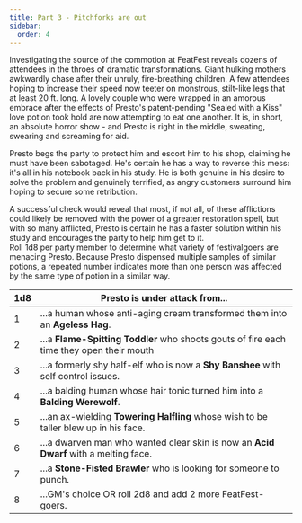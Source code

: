 ```yaml
---
title: Part 3 - Pitchforks are out
sidebar:
  order: 4
---
```


<Aside type="tip" title="Flavour Text">
Investigating the source of the commotion at FeatFest reveals dozens of attendees in the throes of dramatic transformations. Giant hulking mothers awkwardly chase after their unruly, fire-breathing children. A few attendees hoping to increase their speed now teeter on monstrous, stilt-like legs that at least 20 ft. long. A lovely couple who were wrapped in an amorous embrace after the effects of Presto's patent-pending "Sealed with a Kiss" love potion took hold are now attempting to eat one another. It is, in short, an absolute horror show - and Presto is right in the middle, sweating, swearing and screaming for aid. 
</Aside>

Presto begs the party to protect him and escort him to his shop, claiming he must have been sabotaged. He's certain he has a way to reverse this mess: it's all in his notebook back in his study. He is both genuine in his desire to solve the problem and genuinely terrified, as angry customers surround him hoping to secure some retribution.

<Aside title="DC 12 Intelligence (Arcana) check">
A successful check would reveal that most, if not all, of these afflictions could likely be removed with the power of a greater restoration spell, but with so many afflicted, Presto is certain he has a faster solution within his study and encourages the party to help him get to it.
</Aside>


<Aside type="danger" title="Variant Encounter (optional) - FeatFest Gone Wild">
Roll 1d8 per party member to determine what variety of festivalgoers are menacing Presto. Because Presto dispensed multiple samples of similar potions, a repeated number indicates more than one person was affected by the same type of potion in a similar way.

| 1d8      | Presto is under attack from... |
| -------- | -------                        |
| 1 | ...a human whose anti-aging cream transformed them into an **Ageless Hag**. |
| 2 | ...a **Flame-Spitting Toddler** who shoots gouts of fire each time they open their mouth |
| 3 | ...a formerly shy half-elf who is now a **Shy Banshee** with self control issues. |
| 4 | ...a balding human whose hair tonic turned him into a **Balding Werewolf**. |
| 5 | ...an ax-wielding **Towering Halfling** whose wish to be taller blew up in his face. |
| 6 | ...a dwarven man who wanted clear skin is now an **Acid Dwarf** with a melting face. |
| 7 | ...a **Stone-Fisted Brawler** who is looking for someone to punch. |
| 8 | ...GM's choice OR roll 2d8 and add 2 more FeatFest-goers. |
</Aside>

